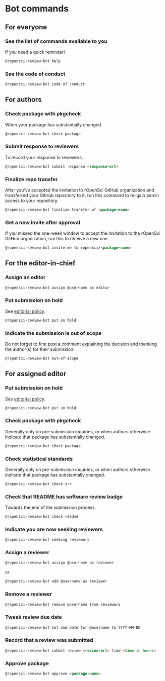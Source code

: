 # Bot commands

## For everyone {.unnumbered}

### See the list of commands available to you {.unnumbered}

If you need a quick reminder!

```markdown
@ropensci-review-bot help
```

### See the code of conduct {.unnumbered}

```markdown
@ropensci-review-bot code of conduct
```

## For authors {.unnumbered}

### Check package with pkgcheck {.unnumbered}

When your package has substantially changed.

```markdown
@ropensci-review-bot check package
```

### Submit response to reviewers {.unnumbered}

To record your response to reviewers.

```markdown
@ropensci-review-bot submit response <response-url>
```

### Finalize repo transfer {.unnumbered}

After you've accepted the invitation to rOpenSci GitHub organization and transferred your GitHub repository to it, run this command to re-gain admin access to your repository.

```markdown
@ropensci-review-bot finalize transfer of <package-name>
```

### Get a new invite after approval {.unnumbered}

If you missed the one-week window to accept the invitation to the rOpenSci GitHub organization, run this to receive a new one.

```markdown
@ropensci-review-bot invite me to ropensci/<package-name>
```

## For the editor-in-chief {.unnumbered}

### Assign an editor {.unnumbered}

```markdown
@ropensci-review-bot assign @username as editor
```

### Put submission on hold {.unnumbered}

See [editorial policy](#policiesreviewprocess).

```markdown
@ropensci-review-bot put on hold
```

### Indicate the submission is out of scope {.unnumbered}

Do not forget to first post a comment explaining the decision and thanking the author(s) for their submission.

```markdown
@ropensci-review-bot out-of-scope
```

## For assigned editor {.unnumbered}

### Put submission on hold {.unnumbered}

See [editorial policy](#policiesreviewprocess).

```markdown
@ropensci-review-bot put on hold
```

### Check package with pkgcheck {.unnumbered}

Generally only on pre-submission inquiries, or when authors otherwise indicate that package has substantially changed.

```markdown
@ropensci-review-bot check package
```

### Check statistical standards {.unnumbered}

Generally only on pre-submission inquiries, or when authors otherwise indicate that package has substantially changed.

```markdown
@ropensci-review-bot check srr
```

### Check that README has software review badge {.unnumbered}

Towards the end of the submission process.

```markdown
@ropensci-review-bot check readme
```

### Indicate you are now seeking reviewers {.unnumbered}

```markdown
@ropensci-review-bot seeking reviewers
```

### Assign a reviewer {.unnumbered}

```markdown
@ropensci-review-bot assign @username as reviewer
```

or 

```markdown
@ropensci-review-bot add @username as reviewer
```

### Remove a reviewer {.unnumbered}

```markdown
@ropensci-review-bot remove @username from reviewers
```

### Tweak review due date {.unnumbered}

```markdown
@ropensci-review-bot set due date for @username to YYYY-MM-DD
```

### Record that a review was submitted {.unnumbered}

```markdown
@ropensci-review-bot submit review <review-url> time <time in hours>
```

### Approve package {.unnumbered}

```markdown
@ropensci-review-bot approve <package-name>
```
